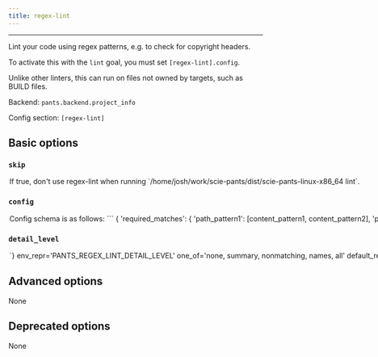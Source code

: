 ```yaml
---
title: regex-lint
---
```



---

Lint your code using regex patterns, e.g. to check for copyright headers.

To activate this with the `lint` goal, you must set `[regex-lint].config`.

Unlike other linters, this can run on files not owned by targets, such as BUILD files.

Backend: <span className="color--primary">`pants.backend.project_info`</span>

Config section: <span className="color--primary">`[regex-lint]`</span>

<span className={styles.options}>

## Basic options

### `skip`

<Option
  cli_repr={`--[no-]regex-lint-skip`}
  env_repr='PANTS_REGEX_LINT_SKIP'
  default_repr={`False`}
>
If true, don&#x27;t use regex-lint when running `/home/josh/work/scie-pants/dist/scie-pants-linux-x86_64 lint`.
</Option>

### `config`

<Option
  cli_repr={`--regex-lint-config="{'key1': val1, 'key2': val2, ...}"`}
  env_repr='PANTS_REGEX_LINT_CONFIG'
  default_repr={`{}`}
>
Config schema is as follows:
```
{
'required_matches': {
    'path_pattern1': [content_pattern1, content_pattern2],
    'path_pattern2': [content_pattern1, content_pattern3],
    ...
},
'path_patterns': [
    {
    'name': path_pattern1',
    'pattern': <path regex pattern>,
    'inverted': True|False (defaults to False),
    'content_encoding': <encoding> (defaults to utf8)
    },
    ...
],
'content_patterns': [
    {
    'name': 'content_pattern1',
    'pattern': <content regex pattern>,
    'inverted': True|False (defaults to False)
    }
    ...
]
}
```

Meaning: if a file matches some path pattern, its content must match all the corresponding content patterns.

It&#x27;s often helpful to load this config from a JSON or YAML file. To do that, set `[regex-lint].config = '@path/to/config.yaml'`, for example.
</Option>

### `detail_level`

<Option
  cli_repr={`--regex-lint-detail-level=<DetailLevel>`}
  env_repr='PANTS_REGEX_LINT_DETAIL_LEVEL'
  one_of='none, summary, nonmatching, names, all'
  default_repr={`nonmatching`}
>
How much detail to include in the result.
</Option>

## Advanced options

None

## Deprecated options

None

</span>